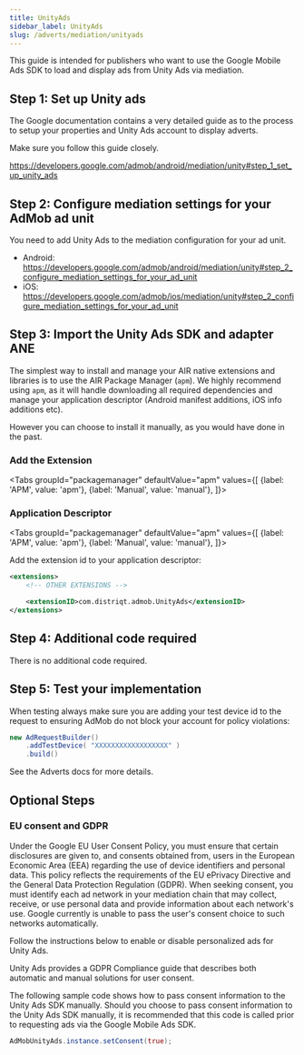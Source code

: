 ```yaml
---
title: UnityAds
sidebar_label: UnityAds
slug: /adverts/mediation/unityads
---
```






This guide is intended for publishers who want to use the Google Mobile Ads SDK to load and display ads from Unity Ads via mediation.

## Step 1: Set up Unity ads

The Google documentation contains a very detailed guide as to the process to setup your properties and Unity Ads account to display adverts.

Make sure you follow this guide closely.

https://developers.google.com/admob/android/mediation/unity#step_1_set_up_unity_ads

## Step 2: Configure mediation settings for your AdMob ad unit

You need to add Unity Ads to the mediation configuration for your ad unit.

- Android: https://developers.google.com/admob/android/mediation/unity#step_2_configure_mediation_settings_for_your_ad_unit
- iOS: https://developers.google.com/admob/ios/mediation/unity#step_2_configure_mediation_settings_for_your_ad_unit

## Step 3: Import the Unity Ads SDK and adapter ANE


The simplest way to install and manage your AIR native extensions and libraries is to use the AIR Package Manager (`apm`). We highly recommend using `apm`, as it will handle downloading all required dependencies and manage your application descriptor (Android manifest additions, iOS info additions etc).

However you can choose to install it manually, as you would have done in the past. 

### Add the Extension

<Tabs
  groupId="packagemanager"
  defaultValue="apm"
  values={[
    {label: 'APM', value: 'apm'},
    {label: 'Manual', value: 'manual'},
  ]}>

  <TabItem value="apm" >
	<InstallAPM/>
  </TabItem>
  <TabItem value="manual" >
	<InstallManual/>
  </TabItem>
  
</Tabs>


### Application Descriptor

<Tabs
  groupId="packagemanager"
  defaultValue="apm"
  values={[
    {label: 'APM', value: 'apm'},
    {label: 'Manual', value: 'manual'},
  ]}>

  <TabItem value="apm" >
	<AppDescriptorAPM/>
  </TabItem>
  <TabItem value="manual" >
	<AppDescriptorManual/>
  </TabItem>
  
</Tabs>




Add the extension id to your application descriptor:

```xml
<extensions>
    <!-- OTHER EXTENSIONS -->

    <extensionID>com.distriqt.admob.UnityAds</extensionID>
</extensions>
```



## Step 4: Additional code required

There is no additional code required.



## Step 5: Test your implementation

When testing always make sure you are adding your test device id to the request to ensuring AdMob do not block your account for policy violations:

```actionscript
new AdRequestBuilder()
    .addTestDevice( "XXXXXXXXXXXXXXXXXX" )
    .build()
```

See the Adverts docs for more details.



## Optional Steps

### EU consent and GDPR

Under the Google EU User Consent Policy, you must ensure that certain disclosures are given to, and consents obtained from, users in the European Economic Area (EEA) regarding the use of device identifiers and personal data. This policy reflects the requirements of the EU ePrivacy Directive and the General Data Protection Regulation (GDPR). When seeking consent, you must identify each ad network in your mediation chain that may collect, receive, or use personal data and provide information about each network's use. Google currently is unable to pass the user's consent choice to such networks automatically.

Follow the instructions below to enable or disable personalized ads for Unity Ads.

Unity Ads provides a GDPR Compliance guide that describes both automatic and manual solutions for user consent.

The following sample code shows how to pass consent information to the Unity Ads SDK manually. Should you choose to pass consent information to the Unity Ads SDK manually, it is recommended that this code is called prior to requesting ads via the Google Mobile Ads SDK.

```actionscript
AdMobUnityAds.instance.setConsent(true);
```
